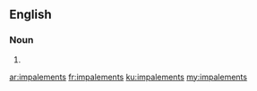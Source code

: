 ==English==

===Noun===
{{head|en|noun plural form}}

# {{plural of|impalement|lang=en}}

[[ar:impalements]]
[[fr:impalements]]
[[ku:impalements]]
[[my:impalements]]
